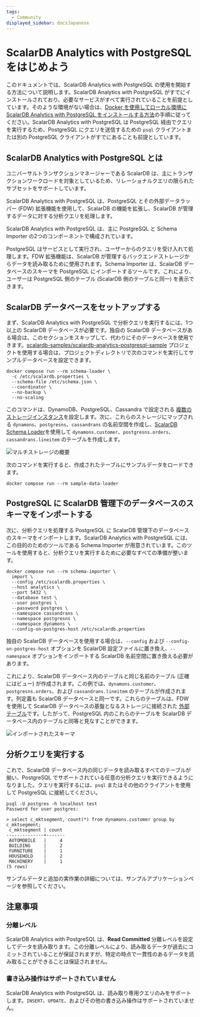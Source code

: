 ```yaml
---
tags:
  - Community
displayed_sidebar: docsJapanese
---
```


# ScalarDB Analytics with PostgreSQL をはじめよう


<TranslationBanner />

このドキュメントでは、ScalarDB Analytics with PostgreSQL の使用を開始する方法について説明します。ScalarDB Analytics with PostgreSQL がすでにインストールされており、必要なサービスがすべて実行されていることを前提としています。そのような環境がない場合は、[Docker を使用してローカル環境に ScalarDB Analytics with PostgreSQL をインストールする方法](./installation.mdx)の手順に従ってください。ScalarDB Analytics with PostgreSQL は PostgreSQL 経由でクエリを実行するため、PostgreSQL にクエリを送信するための `psql` クライアントまたは別の PostgreSQL クライアントがすでにあることも前提としています。

## ScalarDB Analytics with PostgreSQL とは

ユニバーサルトランザクションマネージャーである ScalarDB は、主にトランザクションワークロードを対象としているため、リレーショナルクエリの限られたサブセットをサポートしています。

ScalarDB Analytics with PostgreSQL は、PostgreSQL とその外部データラッパー (FDW) 拡張機能を使用して、ScalarDB の機能を拡張し、ScalarDB が管理するデータに対する分析クエリを処理します。

ScalarDB Analytics with PostgreSQL は、主に PostgreSQL と Schema Importer の2つのコンポーネントで構成されています。

PostgreSQL はサービスとして実行され、ユーザーからのクエリを受け入れて処理します。FDW 拡張機能は、ScalarDB が管理するバックエンドストレージからデータを読み取るために使用されます。Schema Importer は、ScalarDB データベースのスキーマを PostgreSQL にインポートするツールです。これにより、ユーザーは PostgreSQL 側のテーブル (ScalarDB 側のテーブルと同一) を表示できます。

## ScalarDB データベースをセットアップする

まず、ScalarDB Analytics with PostgreSQL で分析クエリを実行するには、1つ以上の ScalarDB データベースが必要です。独自の ScalarDB データベースがある場合は、このセクションをスキップして、代わりにそのデータベースを使用できます。[scalardb-samples/scalardb-analytics-postgresql-sample](https://github.com/scalar-labs/scalardb-samples/tree/main/scalardb-analytics-postgresql-sample) プロジェクトを使用する場合は、プロジェクトディレクトリで次のコマンドを実行してサンプルデータベースを設定できます。

```console
docker compose run --rm schema-loader \
  -c /etc/scalardb.properties \
  --schema-file /etc/schema.json \
  --coordinator \
  --no-backup \
  --no-scaling
```

このコマンドは、DynamoDB、PostgreSQL、Cassandra で設定される [複数のストレージインスタンス](../multi-storage-transactions.mdx)を設定します。次に、これらのストレージにマップされる `dynamons`、`postgresns`、`cassandrans` の名前空間を作成し、[ScalarDB Schema Loader](https://scalardb.scalar-labs.com/docs/latest/schema-loader/)を使用して `dynamons.customer`、`postgresns.orders`、`cassandrans.lineitem` のテーブルを作成します。

![マルチストレージの概要](./images/multi-storage-overview.png)

次のコマンドを実行すると、作成されたテーブルにサンプルデータをロードできます。

```console
docker compose run --rm sample-data-loader
```

## PostgreSQL に ScalarDB 管理下のデータベースのスキーマをインポートする

次に、分析クエリを処理する PostgreSQL に ScalarDB 管理下のデータベースのスキーマをインポートします。ScalarDB Analytics with PostgreSQL には、この目的のためのツールである Schema Importer が用意されています。このツールを使用すると、分析クエリを実行するために必要なすべての準備が整います。

```console
docker compose run --rm schema-importer \
  import \
  --config /etc/scalardb.properties \
  --host analytics \
  --port 5432 \
  --database test \
  --user postgres \
  --password postgres \
  --namespace cassandrans \
  --namespace postgresns \
  --namespace dynamons \
  --config-on-postgres-host /etc/scalardb.properties
```

独自の ScalarDB データベースを使用する場合は、`--config` および `--config-on-postgres-host` オプションを ScalarDB 設定ファイルに置き換え、`--namespace` オプションをインポートする ScalarDB 名前空間に置き換える必要があります。

これにより、ScalarDB データベース内のテーブルと同じ名前のテーブル (正確にはビュー) が作成されます。この例では、`dynamons.customer`、`postgresns.orders`、および `cassandrans.lineitem` のテーブルが作成されます。列定義も ScalarDB データベースと同一です。これらのテーブルは、FDW を使用して ScalarDB データベースの基盤となるストレージに接続された [外部テーブル](https://www.postgresql.org/docs/current/sql-createforeigntable.html)です。したがって、PostgreSQL 内のこれらのテーブルを ScalarDB データベース内のテーブルと同等と見なすことができます。

![インポートされたスキーマ](./images/imported-schema.png)

## 分析クエリを実行する

これで、ScalarDB データベース内の同じデータを読み取るすべてのテーブルが揃い、PostgreSQL でサポートされている任意の分析クエリを実行できるようになりました。クエリを実行するには、`psql` またはその他のクライアントを使用して PostgreSQL に接続してください。

```console
psql -U postgres -h localhost test
Password for user postgres:

> select c_mktsegment, count(*) from dynamons.customer group by c_mktsegment;
 c_mktsegment | count
--------------+-------
 AUTOMOBILE   |     4
 BUILDING     |     2
 FURNITURE    |     1
 HOUSEHOLD    |     2
 MACHINERY    |     1
(5 rows)
```

サンプルデータと追加の実作業の詳細については、サンプルアプリケーションページを参照してください。

## 注意事項

### 分離レベル

ScalarDB Analytics with PostgreSQL は、**Read Committed** 分離レベルを設定してデータを読み取ります。この分離レベルにより、読み取るデータが過去にコミットされていることが保証されますが、特定の時点で一貫性のあるデータを読み取ることができることは保証されません。

### 書き込み操作はサポートされていません

ScalarDB Analytics with PostgreSQL は、読み取り専用クエリのみをサポートします。`INSERT`、`UPDATE`、およびその他の書き込み操作はサポートされていません。
